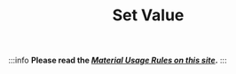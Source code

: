 ﻿---
sidebar_position: 8
title: Set Value
description: Setting values in an input field.
---
:::info **Please read the [*Material Usage Rules on this site*](../../Disclaimer).**
:::


<Redirect to="/docs/Android/ProLite/SetValue" />